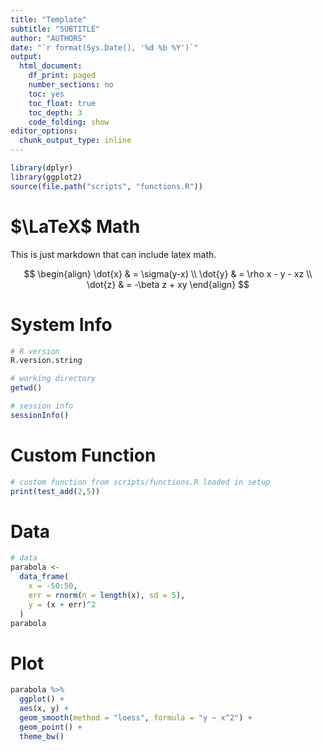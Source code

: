 ```yaml
---
title: "Template"
subtitle: "SUBTITLE"
author: "AUTHORS"
date: "`r format(Sys.Date(), '%d %b %Y')`"
output:
  html_document: 
    df_print: paged
    number_sections: no
    toc: yes
    toc_float: true
    toc_depth: 3
    code_folding: show
editor_options:
  chunk_output_type: inline
---
```


```r
library(dplyr)
library(ggplot2)
source(file.path("scripts", "functions.R"))
```

# $\LaTeX$ Math

This is just markdown that can include latex math.

$$
\begin{align}
\dot{x} & = \sigma(y-x) \\
\dot{y} & = \rho x - y - xz \\
\dot{z} & = -\beta z + xy
\end{align}
$$

# System Info

```r
# R version
R.version.string
```

```r
# working directory
getwd()
```

```r
# session info
sessionInfo()
```


# Custom Function

```r
# custom function from scripts/functions.R loaded in setup
print(test_add(2,5))
```

# Data

```r
# data
parabola <- 
  data_frame(
    x = -50:50,
    err = rnorm(n = length(x), sd = 5),
    y = (x + err)^2
  ) 
parabola
```

# Plot

```r
parabola %>% 
  ggplot() + 
  aes(x, y) +
  geom_smooth(method = "loess", formula = "y ~ x^2") + 
  geom_point() + 
  theme_bw()
```

